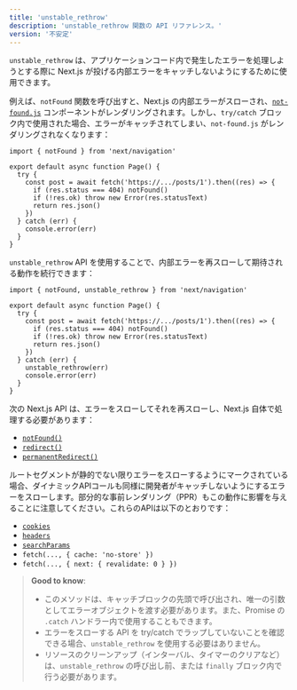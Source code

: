 ```yaml
---
title: 'unstable_rethrow'
description: 'unstable_rethrow 関数の API リファレンス。'
version: '不安定'
---
```


`unstable_rethrow` は、アプリケーションコード内で発生したエラーを処理しようとする際に Next.js が投げる内部エラーをキャッチしないようにするために使用できます。

例えば、`notFound` 関数を呼び出すと、Next.js の内部エラーがスローされ、[`not-found.js`](/docs/app/api-reference/file-conventions/not-found) コンポーネントがレンダリングされます。しかし、`try/catch` ブロック内で使用された場合、エラーがキャッチされてしまい、`not-found.js` がレンダリングされなくなります：

```tsx filename="@/app/ui/component.tsx"
import { notFound } from 'next/navigation'

export default async function Page() {
  try {
    const post = await fetch('https://.../posts/1').then((res) => {
      if (res.status === 404) notFound()
      if (!res.ok) throw new Error(res.statusText)
      return res.json()
    })
  } catch (err) {
    console.error(err)
  }
}
```

`unstable_rethrow` API を使用することで、内部エラーを再スローして期待される動作を続行できます：

```tsx filename="@/app/ui/component.tsx"
import { notFound, unstable_rethrow } from 'next/navigation'

export default async function Page() {
  try {
    const post = await fetch('https://.../posts/1').then((res) => {
      if (res.status === 404) notFound()
      if (!res.ok) throw new Error(res.statusText)
      return res.json()
    })
  } catch (err) {
    unstable_rethrow(err)
    console.error(err)
  }
}
```

次の Next.js API は、エラーをスローしてそれを再スローし、Next.js 自体で処理する必要があります：

- [`notFound()`](/docs/app/api-reference/functions/not-found)
- [`redirect()`](/docs/app/building-your-application/routing/redirecting#redirect-function)
- [`permanentRedirect()`](/docs/app/building-your-application/routing/redirecting#permanentredirect-function)

ルートセグメントが静的でない限りエラーをスローするようにマークされている場合、ダイナミックAPIコールも同様に開発者がキャッチしないようにするエラーをスローします。部分的な事前レンダリング（PPR）もこの動作に影響を与えることに注意してください。これらのAPIは以下のとおりです：

- [`cookies`](/docs/app/api-reference/functions/cookies)
- [`headers`](/docs/app/api-reference/functions/headers)
- [`searchParams`](/docs/app/api-reference/file-conventions/page#searchparams-optional)
- `fetch(..., { cache: 'no-store' })`
- `fetch(..., { next: { revalidate: 0 } })`

> **Good to know**:
>
> - このメソッドは、キャッチブロックの先頭で呼び出され、唯一の引数としてエラーオブジェクトを渡す必要があります。また、Promise の `.catch` ハンドラー内で使用することもできます。
> - エラーをスローする API を try/catch でラップしていないことを確認できる場合、`unstable_rethrow` を使用する必要はありません。
> - リソースのクリーンアップ（インターバル、タイマーのクリアなど）は、`unstable_rethrow` の呼び出し前、または `finally` ブロック内で行う必要があります。